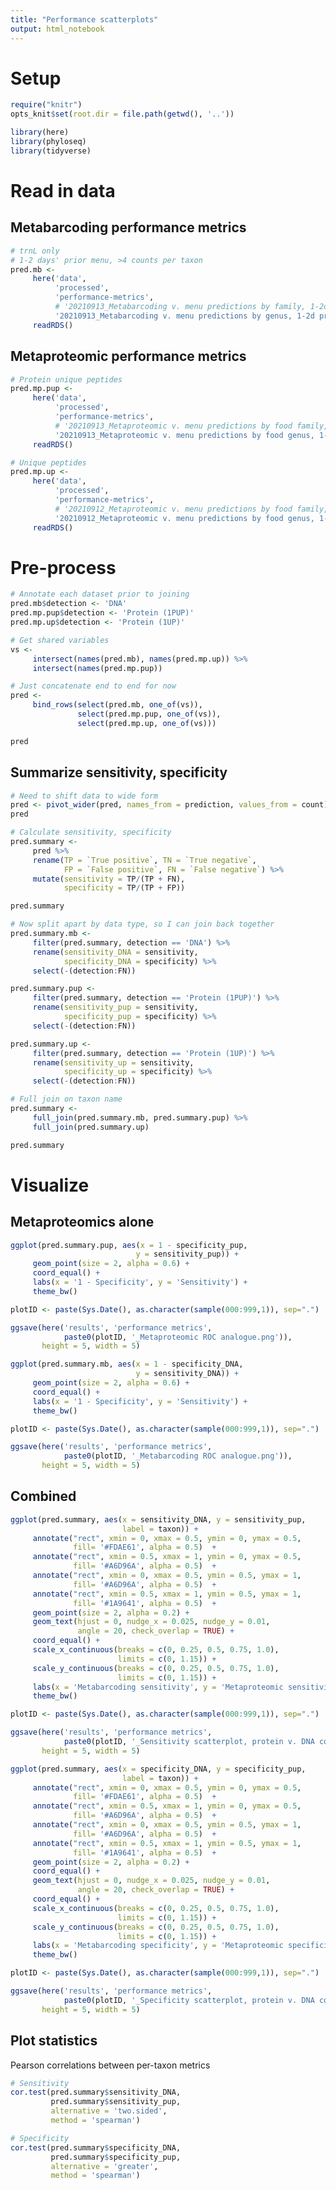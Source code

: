 ```yaml
---
title: "Performance scatterplots"
output: html_notebook
---
```


# Setup

```r
require("knitr")
opts_knit$set(root.dir = file.path(getwd(), '..'))
```

```r
library(here) 
library(phyloseq) 
library(tidyverse) 
```

# Read in data

## Metabarcoding performance metrics

```r
# trnL only
# 1-2 days' prior menu, >4 counts per taxon
pred.mb <- 
     here('data', 
          'processed',
          'performance-metrics',
          # '20210913_Metabarcoding v. menu predictions by family, 1-2d prior, >4 counts per taxon filter, no intake filter.rds') %>%
          '20210913_Metabarcoding v. menu predictions by genus, 1-2d prior, >4 counts per taxon filter, no intake filter.rds') %>%
     readRDS()
```

## Metaproteomic performance metrics

```r
# Protein unique peptides
pred.mp.pup <- 
     here('data', 
          'processed', 
          'performance-metrics',
          # '20210913_Metaproteomic v. menu predictions by food family, 1-2d prior, >4 counts per taxon filter, no intake filter, v2 analysis.rds') %>%
          '20210913_Metaproteomic v. menu predictions by food genus, 1-2d prior, >4 counts per taxon filter, no intake filter, v2 analysis.rds') %>% 
     readRDS()
```

```r
# Unique peptides
pred.mp.up <- 
     here('data', 
          'processed',
          'performance-metrics',
          # '20210912_Metaproteomic v. menu predictions by food family, 1-2d prior, >4 counts per taxon filter, v3 analysis.rds') %>%
          '20210912_Metaproteomic v. menu predictions by food genus, 1-2d prior, >4 counts per taxon filter, no intake filter, v3 analysis.rds') %>% 
     readRDS()
```

# Pre-process

```r
# Annotate each dataset prior to joining
pred.mb$detection <- 'DNA'
pred.mp.pup$detection <- 'Protein (1PUP)'
pred.mp.up$detection <- 'Protein (1UP)'

# Get shared variables
vs <- 
     intersect(names(pred.mb), names(pred.mp.up)) %>% 
     intersect(names(pred.mp.pup))

# Just concatenate end to end for now
pred <- 
     bind_rows(select(pred.mb, one_of(vs)),
               select(pred.mp.pup, one_of(vs)),
               select(pred.mp.up, one_of(vs))) 

pred
```
## Summarize sensitivity, specificity

```r
# Need to shift data to wide form
pred <- pivot_wider(pred, names_from = prediction, values_from = count)
pred
```
```r
# Calculate sensitivity, specificity
pred.summary <- 
     pred %>% 
     rename(TP = `True positive`, TN = `True negative`,
            FP = `False positive`, FN = `False negative`) %>% 
     mutate(sensitivity = TP/(TP + FN), 
            specificity = TP/(TP + FP))

pred.summary
```
```r
# Now split apart by data type, so I can join back together
pred.summary.mb <- 
     filter(pred.summary, detection == 'DNA') %>% 
     rename(sensitivity_DNA = sensitivity,
            specificity_DNA = specificity) %>% 
     select(-(detection:FN))

pred.summary.pup <- 
     filter(pred.summary, detection == 'Protein (1PUP)') %>% 
     rename(sensitivity_pup = sensitivity,
            specificity_pup = specificity) %>% 
     select(-(detection:FN))

pred.summary.up <- 
     filter(pred.summary, detection == 'Protein (1UP)') %>% 
     rename(sensitivity_up = sensitivity,
            specificity_up = specificity) %>% 
     select(-(detection:FN))

# Full join on taxon name
pred.summary <- 
     full_join(pred.summary.mb, pred.summary.pup) %>% 
     full_join(pred.summary.up)

pred.summary
```
# Visualize 

## Metaproteomics alone

```r
ggplot(pred.summary.pup, aes(x = 1 - specificity_pup,
                            y = sensitivity_pup)) +
     geom_point(size = 2, alpha = 0.6) +
     coord_equal() +
     labs(x = '1 - Specificity', y = 'Sensitivity') +
     theme_bw()

plotID <- paste(Sys.Date(), as.character(sample(000:999,1)), sep=".")

ggsave(here('results', 'performance metrics', 
            paste0(plotID, '_Metaproteomic ROC analogue.png')),
       height = 5, width = 5)
```

```r
ggplot(pred.summary.mb, aes(x = 1 - specificity_DNA,
                            y = sensitivity_DNA)) +
     geom_point(size = 2, alpha = 0.6) +
     coord_equal() +
     labs(x = '1 - Specificity', y = 'Sensitivity') +
     theme_bw()

plotID <- paste(Sys.Date(), as.character(sample(000:999,1)), sep=".")

ggsave(here('results', 'performance metrics', 
            paste0(plotID, '_Metabarcoding ROC analogue.png')),
       height = 5, width = 5)
```
## Combined

```r
ggplot(pred.summary, aes(x = sensitivity_DNA, y = sensitivity_pup,
                         label = taxon)) +
     annotate("rect", xmin = 0, xmax = 0.5, ymin = 0, ymax = 0.5, 
              fill= '#FDAE61', alpha = 0.5)  + 
     annotate("rect", xmin = 0.5, xmax = 1, ymin = 0, ymax = 0.5, 
              fill= '#A6D96A', alpha = 0.5)  + 
     annotate("rect", xmin = 0, xmax = 0.5, ymin = 0.5, ymax = 1, 
              fill= '#A6D96A', alpha = 0.5)  + 
     annotate("rect", xmin = 0.5, xmax = 1, ymin = 0.5, ymax = 1, 
              fill= '#1A9641', alpha = 0.5)  +
     geom_point(size = 2, alpha = 0.2) +
     geom_text(hjust = 0, nudge_x = 0.025, nudge_y = 0.01,
               angle = 20, check_overlap = TRUE) +
     coord_equal() +
     scale_x_continuous(breaks = c(0, 0.25, 0.5, 0.75, 1.0),
                        limits = c(0, 1.15)) +
     scale_y_continuous(breaks = c(0, 0.25, 0.5, 0.75, 1.0),
                        limits = c(0, 1.15)) +
     labs(x = 'Metabarcoding sensitivity', y = 'Metaproteomic sensitivity (PUP)') +
     theme_bw()

plotID <- paste(Sys.Date(), as.character(sample(000:999,1)), sep=".")

ggsave(here('results', 'performance metrics', 
            paste0(plotID, '_Sensitivity scatterplot, protein v. DNA compared to menu (genus level).png')),
       height = 5, width = 5)
```

```r
ggplot(pred.summary, aes(x = specificity_DNA, y = specificity_pup,
                         label = taxon)) +
     annotate("rect", xmin = 0, xmax = 0.5, ymin = 0, ymax = 0.5, 
              fill= '#FDAE61', alpha = 0.5)  + 
     annotate("rect", xmin = 0.5, xmax = 1, ymin = 0, ymax = 0.5, 
              fill= '#A6D96A', alpha = 0.5)  + 
     annotate("rect", xmin = 0, xmax = 0.5, ymin = 0.5, ymax = 1, 
              fill= '#A6D96A', alpha = 0.5)  + 
     annotate("rect", xmin = 0.5, xmax = 1, ymin = 0.5, ymax = 1, 
              fill= '#1A9641', alpha = 0.5)  +
     geom_point(size = 2, alpha = 0.2) +
     coord_equal() +
     geom_text(hjust = 0, nudge_x = 0.025, nudge_y = 0.01,
               angle = 20, check_overlap = TRUE) +
     coord_equal() +
     scale_x_continuous(breaks = c(0, 0.25, 0.5, 0.75, 1.0),
                        limits = c(0, 1.15)) +
     scale_y_continuous(breaks = c(0, 0.25, 0.5, 0.75, 1.0),
                        limits = c(0, 1.15)) +
     labs(x = 'Metabarcoding specificity', y = 'Metaproteomic specificity (PUP)') +
     theme_bw()

plotID <- paste(Sys.Date(), as.character(sample(000:999,1)), sep=".")

ggsave(here('results', 'performance metrics', 
            paste0(plotID, '_Specificity scatterplot, protein v. DNA compared to menu.png')),
       height = 5, width = 5)
```

## Plot statistics

Pearson correlations between per-taxon metrics
```r
# Sensitivity
cor.test(pred.summary$sensitivity_DNA,
         pred.summary$sensitivity_pup,
         alternative = 'two.sided',
         method = 'spearman')
```

```r
# Specificity
cor.test(pred.summary$specificity_DNA,
         pred.summary$specificity_pup,
         alternative = 'greater', 
         method = 'spearman')
```

